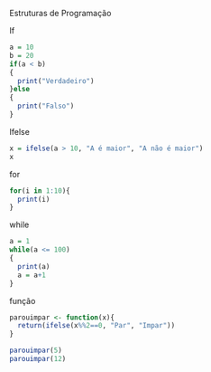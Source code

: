 Estruturas de Programação

If
```r
a = 10
b = 20
if(a < b)
{
  print("Verdadeiro")
}else
{
  print("Falso")
}
```
Ifelse
```r
x = ifelse(a > 10, "A é maior", "A não é maior")
x
```
for
```r
for(i in 1:10){
  print(i)
}
```
while
```r
a = 1
while(a <= 100)
{
  print(a)
  a = a+1
}
```
função
```r
parouimpar <- function(x){
  return(ifelse(x%%2==0, "Par", "Impar"))
}

parouimpar(5)
parouimpar(12)
```

